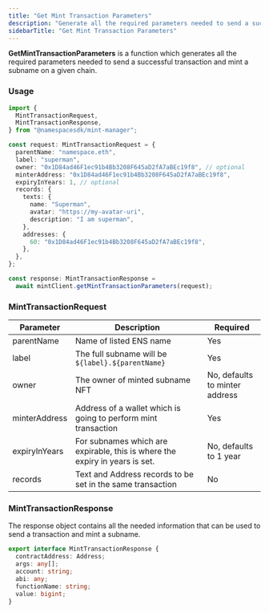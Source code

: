```yaml
---
title: "Get Mint Transaction Parameters"
description: "Generate all the required parameters needed to send a successful transaction and mint a subname on a given chain."
sidebarTitle: "Get Mint Transaction Parameters"
---
```


**GetMintTransactionParameters** is a function which generates all the required parameters needed to send a successful transaction and mint a subname on a given chain.

### Usage

```typescript title="index.ts" data-overflow="wrap"
import {
  MintTransactionRequest,
  MintTransactionResponse,
} from "@namespacesdk/mint-manager";

const request: MintTransactionRequest = {
  parentName: "namespace.eth",
  label: "superman",
  owner: "0x1D84ad46F1ec91b4Bb3208F645aD2fA7aBEc19f8", // optional
  minterAddress: "0x1D84ad46F1ec91b4Bb3208F645aD2fA7aBEc19f8",
  expiryInYears: 1, // optional
  records: {
    texts: {
      name: "Superman",
      avatar: "https://my-avatar-uri",
      description: "I am superman",
    },
    addresses: {
      60: "0x1D84ad46F1ec91b4Bb3208F645aD2fA7aBEc19f8",
    },
  },
};

const response: MintTransactionResponse =
  await mintClient.getMintTransactionParameters(request);
```

### MintTransactionRequest

| Parameter     | Description                                                                 | Required                       |
| ------------- | --------------------------------------------------------------------------- | ------------------------------ |
| parentName    | Name of listed ENS name                                                     | Yes                            |
| label         | The full subname will be `${label}.${parentName}`                           | Yes                            |
| owner         | The owner of minted subname NFT                                             | No, defaults to minter address |
| minterAddress | Address of a wallet which is going to perform mint transaction              | Yes                            |
| expiryInYears | For subnames which are expirable, this is where the expiry in years is set. | No, defaults to 1 year         |
| records       | Text and Address records to be set in the same transaction                  | No                             |

### MintTransactionResponse

The response object contains all the needed information that can be used to send a transaction and mint a subname.

```typescript
export interface MintTransactionResponse {
  contractAddress: Address;
  args: any[];
  account: string;
  abi: any;
  functionName: string;
  value: bigint;
}
```
